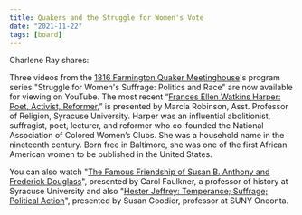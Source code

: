 ```yaml
---
title: Quakers and the Struggle for Women's Vote
date: "2021-11-22"
tags: [board]
---
```


Charlene Ray shares:

Three videos from the [1816 Farmington Quaker Meetinghouse](https://www.farmingtonmeetinghouse.org/)'s program series "Struggle for Women's Suffrage: Politics and Race" are now available for viewing on YouTube. The most recent “[Frances Ellen Watkins Harper: Poet, Activist, Reformer](https://www.youtube.com/watch?v=ft6d3wTVbqc),” is presented by Marcia Robinson, Asst. Professor of Religion, Syracuse University. Harper was an influential abolitionist, suffragist, poet, lecturer, and reformer who co-founded the National Association of Colored Women’s Clubs. She was a household name in the nineteenth century. Born free in Baltimore, she was one of the first African American women to be published in the United States.

You can also watch "[The Famous Friendship of Susan B. Anthony and Frederick Douglass](https://www.youtube.com/watch?v=JSxZf-DQkLo)", presented by Carol Faulkner, a professor of history at Syracuse University and also "[Hester Jeffrey: Temperance; Suffrage; Political Action](https://www.youtube.com/watch?v=FHzOb5Twe4I)", presented by Susan Goodier, professor at SUNY Oneonta.

